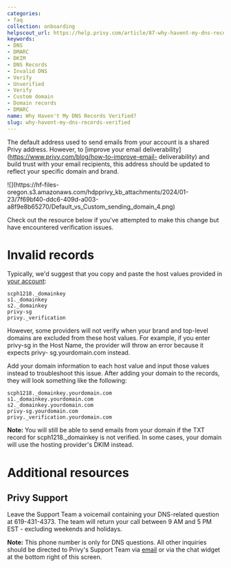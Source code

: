 ```yaml
---
categories:
- faq
collection: onboarding
helpscout_url: https://help.privy.com/article/87-why-havent-my-dns-records-verified
keywords:
- DNS
- DMARC
- DKIM
- DNS Records
- Invalid DNS
- Verify
- Unverified
- Verify
- Custom domain
- Domain records
- DMARC
name: Why Haven't My DNS Records Verified?
slug: why-havent-my-dns-records-verified
---
```

The default address used to send emails from your account is a shared Privy
address. However, to [improve your email
deliverability](https://www.privy.com/blog/how-to-improve-email-
deliverability) and build trust with your email recipients, this address
should be updated to reflect your specific domain and brand.

![](https://hf-files-
oregon.s3.amazonaws.com/hdpprivy_kb_attachments/2024/01-23/7f69bf40-ddc6-409d-a003-a8f9e8b65270/Default_vs_Custom_sending_domain_4.png)

Check out the resource below if you've attempted to make this change but have
encountered verification issues.

# Invalid records

Typically, we'd suggest that you copy and paste the host values provided in
[your account](https://dashboard.privy.com/settings/sending-domains):

    
    
    scph1218._domainkey
    s1._domainkey
    s2._domainkey
    privy-sg
    privy._verification
    

However, some providers will not verify when your brand and top-level domains
are excluded from these host values. For example, if you enter privy-sg in the
Host Name, the provider will throw an error because it expects privy-
sg.yourdomain.com instead.

Add your domain information to each host value and input those values instead
to troubleshoot this issue. After adding your domain to the records, they will
look something like the following:

    
    
    scph1218._domainkey.yourdomain.com
    s1._domainkey.yourdomain.com
    s2._domainkey.yourdomain.com
    privy-sg.yourdomain.com
    privy._verification.yourdomain.com
    

**Note:** You will still be able to send emails from your domain if the TXT
record for scph1218._domainkey is not verified. In some cases, your domain
will use the hosting provider's DKIM instead.

# Additional resources

## Privy Support

Leave the Support Team a voicemail containing your DNS-related question at
619-431-4373. The team will return your call between 9 AM and 5 PM EST -
excluding weekends and holidays.

**Note:** This phone number is only for DNS questions. All other inquiries
should be directed to Privy's Support Team via
[email](mailto:support@privy.com) or via the chat widget at the bottom right
of this screen.

